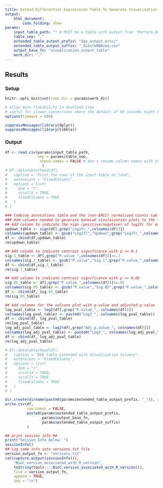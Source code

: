 ```yaml
---
title: Extend Differential Expresssion Table To Generate Visualization Table
output: 
    html_document:
        code_folding: show
params:
    input_table_path: "" # MUST be a table with output from 'Perform_DGE.Rmd'
    table_sep: ","
    extended_table_output_prefix: "dge_output_ercc/"
    extended_table_output_suffix: "_GLbulkRNAseq.csv"
    output_base_fn: "visualization_output_table"
    work_dir: "." 
---
```


## Results {.tabset}

### Setup
```r
knitr::opts_knit$set(root.dir = params$work_dir)
```

```r
# allow more flexibility in download time
# useful for slower connections where the default of 60 seconds might be exceeded
options(timeout = 600)

suppressMessages(library(dplyr))
suppressMessages(library(tibble))
```

### Output

```r
df <- read.csv(params$input_table_path,
               sep = params$table_sep,
                check.names = FALSE # don't rename column names with check.names
                 )
# DT::datatable(head(df),
#   caption = "First few rows of the input table on load",
#   extensions = "FixedColumns",
#   options = list(
#     dom = "t",
#     scrollX = TRUE,
#     fixedColumns = TRUE
#   )
# )
```

```r
### Combine annotations table and the (non-ERCC) normalized counts table
### Add columns needed to generate GeneLab visulaization plots to the (non-ERCC) normalized counts table
## Add column to indicate the sign (positive/negative) of log2fc for each pairwise comparison
updown_table <- sign(df[,grep("Log2fc_",colnames(df))])
colnames(updown_table) <- gsub("Log2fc","Updown",grep("Log2fc_",colnames(df),value = TRUE))
df <- cbind(df,updown_table)
rm(updown_table)

## Add column to indicate contrast significance with p <= 0.1
sig.1_table <- df[,grep("P.value_",colnames(df))]<=.1
colnames(sig.1_table) <- gsub("P.value","Sig.1",grep("P.value_",colnames(df),value = TRUE))
df <- cbind(df,sig.1_table)
rm(sig.1_table)

## Add column to indicate contrast significance with p <= 0.05
sig.05_table <- df[,grep("P.value_",colnames(df))]<=.05
colnames(sig.05_table) <- gsub("P.value","Sig.05",grep("P.value_",colnames(df),value = TRUE))
df <- cbind(df, sig.05_table)
rm(sig.05_table)

## Add columns for the volcano plot with p-value and adjusted p-value
log_pval_table <- log2(df[,grep("P.value_", colnames(df))])
colnames(log_pval_table) <- paste0("Log2_", colnames(log_pval_table))
df <- cbind(df, log_pval_table)
rm(log_pval_table)
log_adj_pval_table <- log2(df[,grep("Adj.p.value_", colnames(df))])
colnames(log_adj_pval_table) <- paste0("Log2_", colnames(log_adj_pval_table))
df <- cbind(df, log_adj_pval_table)
rm(log_adj_pval_table)

# DT::datatable(head(df),
#   caption = "DGE table extended with Visualization Columns",
#   extensions = "FixedColumns",
#   options = list(
#     dom = "t",
#     scrollX = TRUE,
#     scrollY = TRUE,
#     fixedColumns = TRUE
#   )
# )

dir.create(dirname(paste0(params$extended_table_output_prefix, "_")), recursive = TRUE)
write.csv(df,
          row.names = FALSE,
          paste0(params$extended_table_output_prefix,
                 params$output_base_fn,
                 params$extended_table_output_suffix)
          )
```

```r
## print session info ##
print("Session Info below: ")
sessionInfo()
## Log same info into versions.txt file
version_output_fn <- "versions.txt"
cat(capture.output(sessionInfo()),
    "BioC_version_associated_with_R_version",
    toString(tools:::.BioC_version_associated_with_R_version()),
    file = version_output_fn,
    append = TRUE,
    sep = "\n")
```
